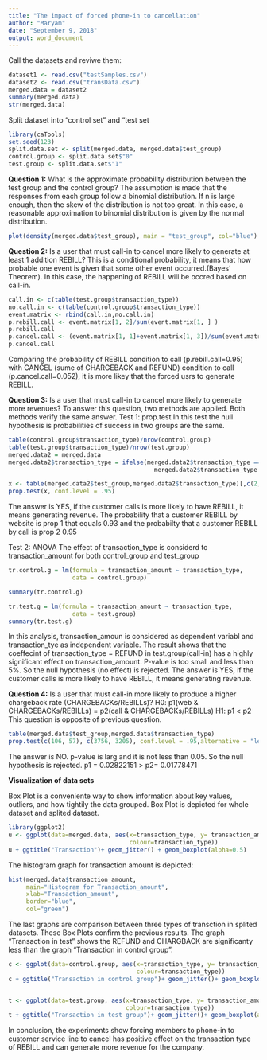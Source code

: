 ```yaml
---
title: "The impact of forced phone-in to cancellation"
author: "Maryam"
date: "September 9, 2018"
output: word_document
---
```

Call the datasets and reviwe them:

```r
dataset1 <- read.csv("testSamples.csv")
dataset2 <- read.csv("transData.csv")
merged.data = dataset2
summary(merged.data)
str(merged.data)
```

Split dataset into "control set" and "test set

```r
library(caTools)
set.seed(123)
split.data.set <- split(merged.data, merged.data$test_group)
control.group <- split.data.set$"0"
test.group <- split.data.set$"1"
```

**Question 1:**
What is the approximate probability distribution between the test group and the control group?
The assumption is made that the responses from each group follow a binomial distribution. 
If n is large enough, then the skew of the distribution is not too great. 
In this case, a reasonable approximation to binomial distribution is given by the normal distribution.

```r
plot(density(merged.data$test_group), main = "test_group", col="blue")
```

**Question 2:** 
Is a user that must call-in to cancel more likely to generate at least 1 addition REBILL?
This is a conditional probability, it means that how probable one event is given that some other event occurred.(Bayes' Theorem). 
In this case, the happening of REBILL will be occred based on call-in.

```r
call.in <- c(table(test.group$transaction_type))
no.call.in <- c(table(control.group$transaction_type))
event.matrix <- rbind(call.in,no.call.in)
p.rebill.call <- event.matrix[1, 2]/sum(event.matrix[1, ] )
p.rebill.call
p.cancel.call <- (event.matrix[1, 1]+event.matrix[1, 3])/sum(event.matrix[1, ] )
p.cancel.call
```

Comparing the probability of REBILL condition to call (p.rebill.call=0.95) with CANCEL (sume of CHARGEBACK and REFUND) condition to call (p.cancel.call=0.052), it is more likey that the forced usrs to generate REBILL.

**Question 3:**
Is a user that must call-in to cancel more likely to generate more revenues?
To answer this question, two methods are applied. Both methods verify the same answer.
Test 1: prop.test 
In this test the null hypothesis is probabilities of success in two groups are the same.

```r
table(control.group$transaction_type)/nrow(control.group)
table(test.group$transaction_type)/nrow(test.group)
merged.data2 = merged.data
merged.data2$transaction_type = ifelse(merged.data2$transaction_type =="CHARGEBACK" | 
                                         merged.data2$transaction_type == "REFUND", "cancel","REBILL")

x <- table(merged.data2$test_group,merged.data2$transaction_type)[,c(2,1)]
prop.test(x, conf.level = .95)
```

The answer is YES, if the customer calls is more likely to have REBILL, it means generating revenue. The probability that a customer REBILL by website is prop 1 that equals 0.93 and the probabilty that a customer REBILL by call is prop 2 0.95

Test 2: ANOVA
The effect of transaction_type is considerd to transaction_amount for both control_group and test_group

```r
tr.control.g = lm(formula = transaction_amount ~ transaction_type,
                  data = control.group)

summary(tr.control.g)

tr.test.g = lm(formula = transaction_amount ~ transaction_type,
                  data = test.group)
summary(tr.test.g)
```

In this analysis, transaction_amoun is considered as dependent variabl and transaction_tye as independent variable.
The result shows that the coeffecint of transaction_type = REFUND in test.group(call-in) has a highly significant effect on transaction_amount.
P-value is too small and less than 5%. So the null hypothesis (no effect) is rejected.
The answer is YES, if the customer calls is more likely to have REBILL, it means generating revenue.

**Question 4:** 
Is a user that must call-in more likely to produce a higher chargeback rate (CHARGEBACKs/REBILLs)?
H0: p1(web & CHARGEBACKs/REBILLs) = p2(call & CHARGEBACKs/REBILLs)
H1: p1 < p2
This question is opposite of previous question.

```r
table(merged.data$test_group,merged.data$transaction_type)
prop.test(c(106, 57), c(3756, 3205), conf.level = .95,alternative = "less")
```

The answer is NO. p-value is larg and it is not less than 0.05. So the null hypothesis is  rejected.
p1 = 0.02822151 > p2= 0.01778471 

**Visualization of data sets**

Box Plot is a conveniente way to show information about key values, outliers, and how tightily the data grouped. Box Plot is depicted for whole dataset and splited dataset.

```r
library(ggplot2)
u <- ggplot(data=merged.data, aes(x=transaction_type, y= transaction_amount,
                                  colour=transaction_type))
u + ggtitle("Transaction")+ geom_jitter() + geom_boxplot(alpha=0.5)
```

The histogram graph for transaction amount is depicted:

```r
hist(merged.data$transaction_amount, 
     main="Histogram for Transaction_amount", 
     xlab="Transaction_amount", 
     border="blue", 
     col="green")

```

The last graphs are comparison between three types of transction in splited datasets. These Box Plots confirm the previous results. The graph "Transaction in test" shows the REFUND and CHARGBACK are significanty less than the graph "Transaction in control group".

```r
c <- ggplot(data=control.group, aes(x=transaction_type, y= transaction_amount,
                                    colour=transaction_type))
c + ggtitle("Transaction in control group")+ geom_jitter()+ geom_boxplot(alpha=0.5) 


t <- ggplot(data=test.group, aes(x=transaction_type, y= transaction_amount,
                                 colour=transaction_type))
t + ggtitle("Transaction in test group")+ geom_jitter()+ geom_boxplot(alpha=0.5)

```

In conclusion, the experiments show forcing members to phone-in to customer service line to cancel has positive effect on the transaction type of REBILL and can generate more revenue for the company. 



